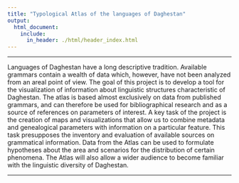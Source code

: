 ```yaml
---
title: "Typological Atlas of the languages of Daghestan"
output:
  html_document:
    include:
      in_header: ./html/header_index.html
---
```


***

Languages of Daghestan have a long descriptive tradition. Available grammars contain a wealth of data which, however, have not been analyzed from an areal point of view. The goal of this project is to develop a tool for the visualization of information about linguistic structures characteristic of Daghestan. The atlas is based almost exclusively on data from published grammars, and can therefore be used for bibliographical research and as a source of references on parameters of interest. A key task of the project is the creation of maps and visualizations that allow us to combine metadata and genealogical parameters with information on a particular feature. This task presupposes the inventory and evaluation of available sources on grammatical information. Data from the Atlas can be used to formulate hypotheses about the area and scenarios for the distribution of certain phenomena. The Atlas will also allow a wider audience to become familiar with the linguistic diversity of Daghestan.

***
